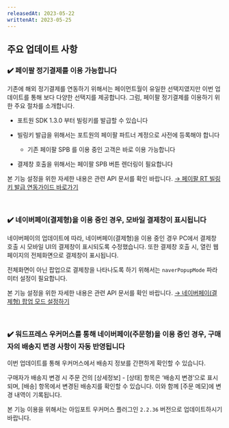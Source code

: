 ```yaml
---
releasedAt: 2023-05-22
writtenAt: 2023-05-25
---
```



## 주요 업데이트 사항

### ✔️ 페이팔 정기결제를 이용 가능합니다

기존에 해외 정기결제를 연동하기 위해서는 페이먼트월이 유일한 선택지였지만 이번 업데이트를 통해 보다 다양한 선택지를 제공합니다.
그럼, 페이팔 정기결제를 이용하기 위한 주요 절차를 소개합니다.

- 포트원 SDK 1.3.0 부터 빌링키를 발급할 수 있습니다

- 빌링키 발급을 위해서는 포트원의 페이팔 파트너 계정으로 사전에 등록해야 합니다
  - 기존 페이팔 SPB 를 이용 중인 고객은 바로 이용 가능합니다

- 결제창 호출을 위해서는 페이팔 SPB 버튼 렌더링이 필요합니다

본 기능 설정을 위한 자세한 내용은 관련 API 문서를 확인 바랍니다.
[→ 페이팔 RT 빌링키 발급 연동가이드 바로가기](/docs/ko/pg/payment-gateway/rt)

<br />

### ✔️ 네이버페이(결제형)을 이용 중인 경우, 모바일 결제창이 표시됩니다

네이버페이의 업데이트에 따라, 네이버페이(결제형)을 이용 중인 경우 PC에서 결제창 호출 시 모바일 UI의 결제창이 표시되도록 수정했습니다.
또한 결제창 호출 시, 열린 웹페이지의 전체화면으로 결제창이 표시됩니다.

전체화면이 아닌 팝업으로 결제창을 나타나도록 하기 위해서는 `naverPopupMode` 파라미터 설정이 필요합니다.

본 기능 설정을 위한 자세한 내용은 관련 API 문서를 확인 바랍니다.
[→ 네이버페이(결제형) 팝업 모드 설정하기](/docs/ko/pg/simple/naver)

<br />

### ✔️ 워드프레스 우커머스를 통해 네이버페이(주문형)을 이용 중인 경우, 구매자의 배송지 변경 사항이 자동 반영됩니다

이번 업데이트를 통해 우커머스에서 배송지 정보를 간편하게 확인할 수 있습니다.

구매자가 배송지 변경 시 주문 건의 \[상세정보] - \[상태] 항목은 ‘배송지 변경’으로 표시되며, \[배송] 항목에서 변경된 배송지를 확인할 수 있습니다.
이와 함께 \[주문 메모]에 변경 내역이 기록됩니다.

본 기능 이용을 위해서는 아임포트 우커머스 플러그인 `2.2.36` 버전으로 업데이트하시기 바랍니다.


<Figure src={screenshot1} />
